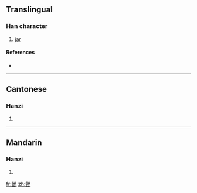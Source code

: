 ==Translingual==

===Han character===
{{Han char|rn=98|rad=瓦|as=10|sn=15|four=9971<sub>7</sub>|canj=火火月一弓 (FFBMN)}}

# [[jar]]

====References====
* {{Han ref|kx=0751.030|dkj=21564|dj=1159.040|hdz=21430.070|uh=7507|ud=29959|bh=E6AD|bd=59053}}

----

==Cantonese==

===Hanzi===
{{yue-hanzi|jyut=|y=aang1}}

# {{defn|Cantonese}}

----

==Mandarin==

===Hanzi===
{{cmn-hanzi|pin=[[yīng]] ([[ying1]])|wg=ying<sup>1</sup>}}

# {{defn|Mandarin}}

[[fr:甇]]
[[zh:甇]]